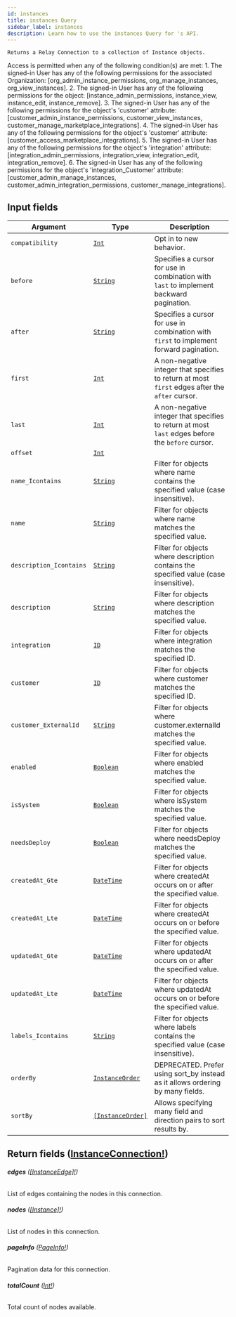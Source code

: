 ```yaml
---
id: instances
title: instances Query
sidebar_label: instances
description: Learn how to use the instances Query for 's API.
---
```


    Returns a Relay Connection to a collection of Instance objects.

Access is permitted when any of the following condition(s) are met: 1. The signed-in User has any of the following permissions for the associated Organization: [org_admin_instance_permissions, org_manage_instances, org_view_instances]. 2. The signed-in User has any of the following permissions for the object: [instance_admin_permissions, instance_view, instance_edit, instance_remove]. 3. The signed-in User has any of the following permissions for the object's 'customer' attribute: [customer_admin_instance_permissions, customer_view_instances, customer_manage_marketplace_integrations]. 4. The signed-in User has any of the following permissions for the object's 'customer' attribute: [customer_access_marketplace_integrations]. 5. The signed-in User has any of the following permissions for the object's 'integration' attribute: [integration_admin_permissions, integration_view, integration_edit, integration_remove]. 6. The signed-in User has any of the following permissions for the object's 'integration_Customer' attribute: [customer_admin_manage_instances, customer_admin_integration_permissions, customer_manage_integrations].

## Input fields

| Argument                | Type                                                           | Description                                                                                      |
| ----------------------- | -------------------------------------------------------------- | ------------------------------------------------------------------------------------------------ |
| `compatibility`         | [`Int`](api/schema/scalar/Int.mdx)                             | Opt in to new behavior.                                                                          |
| `before`                | [`String`](api/schema/scalar/String.mdx)                       | Specifies a cursor for use in combination with `last` to implement backward pagination.          |
| `after`                 | [`String`](api/schema/scalar/String.mdx)                       | Specifies a cursor for use in combination with `first` to implement forward pagination.          |
| `first`                 | [`Int`](api/schema/scalar/Int.mdx)                             | A non-negative integer that specifies to return at most `first` edges after the `after` cursor.  |
| `last`                  | [`Int`](api/schema/scalar/Int.mdx)                             | A non-negative integer that specifies to return at most `last` edges before the `before` cursor. |
| `offset`                | [`Int`](api/schema/scalar/Int.mdx)                             |                                                                                                  |
| `name_Icontains`        | [`String`](api/schema/scalar/String.mdx)                       | Filter for objects where name contains the specified value (case insensitive).                   |
| `name`                  | [`String`](api/schema/scalar/String.mdx)                       | Filter for objects where name matches the specified value.                                       |
| `description_Icontains` | [`String`](api/schema/scalar/String.mdx)                       | Filter for objects where description contains the specified value (case insensitive).            |
| `description`           | [`String`](api/schema/scalar/String.mdx)                       | Filter for objects where description matches the specified value.                                |
| `integration`           | [`ID`](api/schema/scalar/ID.mdx)                               | Filter for objects where integration matches the specified ID.                                   |
| `customer`              | [`ID`](api/schema/scalar/ID.mdx)                               | Filter for objects where customer matches the specified ID.                                      |
| `customer_ExternalId`   | [`String`](api/schema/scalar/String.mdx)                       | Filter for objects where customer.externalId matches the specified value.                        |
| `enabled`               | [`Boolean`](api/schema/scalar/Boolean.mdx)                     | Filter for objects where enabled matches the specified value.                                    |
| `isSystem`              | [`Boolean`](api/schema/scalar/Boolean.mdx)                     | Filter for objects where isSystem matches the specified value.                                   |
| `needsDeploy`           | [`Boolean`](api/schema/scalar/Boolean.mdx)                     | Filter for objects where needsDeploy matches the specified value.                                |
| `createdAt_Gte`         | [`DateTime`](api/schema/scalar/DateTime.mdx)                   | Filter for objects where createdAt occurs on or after the specified value.                       |
| `createdAt_Lte`         | [`DateTime`](api/schema/scalar/DateTime.mdx)                   | Filter for objects where createdAt occurs on or before the specified value.                      |
| `updatedAt_Gte`         | [`DateTime`](api/schema/scalar/DateTime.mdx)                   | Filter for objects where updatedAt occurs on or after the specified value.                       |
| `updatedAt_Lte`         | [`DateTime`](api/schema/scalar/DateTime.mdx)                   | Filter for objects where updatedAt occurs on or before the specified value.                      |
| `labels_Icontains`      | [`String`](api/schema/scalar/String.mdx)                       | Filter for objects where labels contains the specified value (case insensitive).                 |
| `orderBy`               | [`InstanceOrder`](api/schema/input_object/InstanceOrder.mdx)   | DEPRECATED. Prefer using sort_by instead as it allows ordering by many fields.                   |
| `sortBy`                | [`[InstanceOrder]`](api/schema/input_object/InstanceOrder.mdx) | Allows specifying many field and direction pairs to sort results by.                             |

## Return fields ([InstanceConnection!](api/schema/object/InstanceConnection.mdx))

###### <b>edges</b> ([[InstanceEdge]!](api/schema/object/InstanceEdge.mdx))

List of edges containing the nodes in this connection.

###### <b>nodes</b> ([[Instance]!](api/schema/object/Instance.mdx))

List of nodes in this connection.

###### <b>pageInfo</b> ([PageInfo!](api/schema/object/PageInfo.mdx))

Pagination data for this connection.

###### <b>totalCount</b> ([Int!](api/schema/scalar/Int.mdx))

Total count of nodes available.
